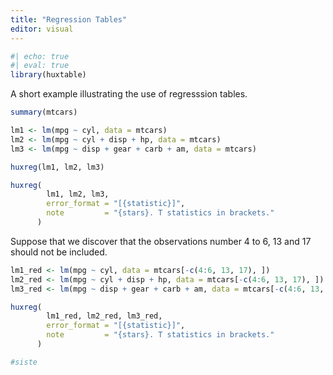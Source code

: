 ```yaml
---
title: "Regression Tables"
editor: visual
---
```



```r
#| echo: true
#| eval: true
library(huxtable)
```


A short example illustrating the use of regresssion tables.

```r
summary(mtcars)
```

```r
lm1 <- lm(mpg ~ cyl, data = mtcars)
lm2 <- lm(mpg ~ cyl + disp + hp, data = mtcars)
lm3 <- lm(mpg ~ disp + gear + carb + am, data = mtcars)
```

```r
huxreg(lm1, lm2, lm3)
```

```r
huxreg(
        lm1, lm2, lm3, 
        error_format = "[{statistic}]", 
        note         = "{stars}. T statistics in brackets."
      )
```

Suppose that we discover that the observations number 4 to 6, 13 and 17 should not be included.

```r
lm1_red <- lm(mpg ~ cyl, data = mtcars[-c(4:6, 13, 17), ])
lm2_red <- lm(mpg ~ cyl + disp + hp, data = mtcars[-c(4:6, 13, 17), ])
lm3_red <- lm(mpg ~ disp + gear + carb + am, data = mtcars[-c(4:6, 13, 17), ])
```

```r
huxreg(
        lm1_red, lm2_red, lm3_red, 
        error_format = "[{statistic}]", 
        note         = "{stars}. T statistics in brackets."
      )
```

```r
#siste
```

